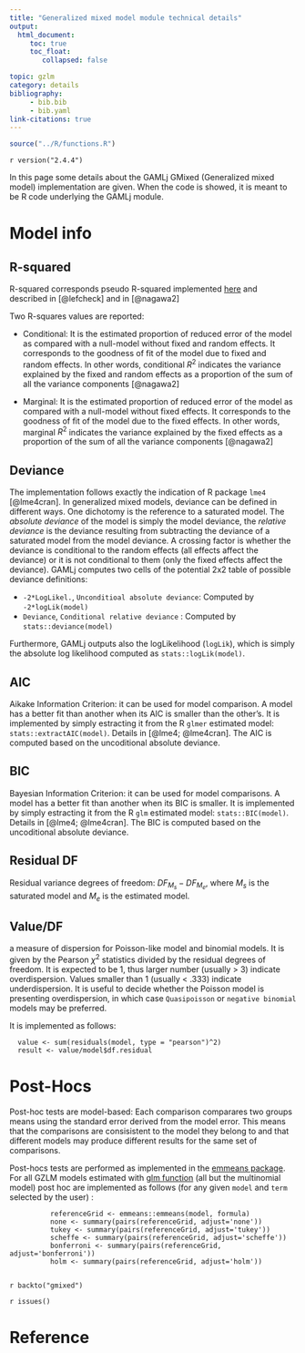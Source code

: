 ```yaml
---
title: "Generalized mixed model module technical details"
output: 
  html_document:
     toc: true
     toc_float:
        collapsed: false

topic: gzlm
category: details
bibliography: 
     - bib.bib
     - bib.yaml
link-citations: true
---
```



```r
source("../R/functions.R")
```

`r version("2.4.4")` 


In this page some details about the GAMLj GMixed (Generalized mixed model)  implementation are given. When the code is showed, it is meant to be R code underlying the GAMLj module.

# Model info

## R-squared
R-squared corresponds pseudo R-squared implemented  [here](http://jslefche.github.io/piecewiseSEM/) and described in [@lefcheck] and in [@nagawa2] 

Two R-squares values are reported:

* Conditional: It is the estimated proportion of reduced error of the model as compared with a null-model without fixed and random effects. It corresponds to the goodness of fit of the model due to fixed and random effects.  In other words, conditional $R^2$ indicates the variance explained by the fixed and random effects as a proportion of the sum of all the variance components [@nagawa2]


* Marginal: It is the estimated proportion of reduced error of the model as compared with a null-model without fixed effects. It corresponds to the goodness of fit of the model due to the fixed effects. In other words, marginal $R^2$ indicates the variance explained by the fixed effects as a proportion of the sum of all the variance components [@nagawa2]



## Deviance

The implementation follows exactly the indication of R package `lme4` [@lme4cran]. In generalized mixed models, deviance can be defined in different ways. One dichotomy is the reference to a saturated model. The _absolute deviance_ of the model is simply the model deviance, the _relative deviance_ is the deviance resulting from subtracting the deviance of a saturated model from the model deviance. A crossing factor is whether the deviance is conditional to the random effects (all effects affect the deviance) or it is not conditional to them (only the fixed effects affect the deviance). GAMLj computes two cells of the potential 2x2 table of possible deviance definitions:

* `-2*LogLikel.`, `Unconditioal absolute deviance`: Computed by `-2*logLik(model)`
*  `Deviance`, `Conditional relative deviance` : Computed by `stats::deviance(model)`

Furthermore, GAMLj outputs also the logLikelihood (`logLik`), which is simply the absolute log likelihood computed as `stats::logLik(model)`.


## AIC

Aikake Information Criterion: it can be used for model comparison. A model has a better fit than another when its AIC is smaller than the other's. It is implemented by simply estracting it from the R `glmer` estimated model: `stats::extractAIC(model)`. Details in [@lme4; @lme4cran]. The AIC is computed based on the uncoditional absolute deviance.

## BIC

Bayesian Information Criterion: it can be used for model comparisons. A model has a better fit than another when its BIC is smaller. It is implemented by simply estracting it from the R `glm` estimated model: `stats::BIC(model)`. Details in [@lme4; @lme4cran]. The BIC is computed based on the uncoditional absolute deviance.



## Residual DF

Residual variance degrees of freedom: $DF_{M_s} -DF_{M_e}$, where $M_s$ is the saturated model and $M_e$ is the estimated model.

## Value/DF

a measure of dispersion for Poisson-like model and binomial models. It is given by the Pearson $\chi^2$ statistics divided by the residual degrees of freedom. It is expected to be 1, thus larger number (usually > 3) indicate overdispersion. Values smaller than 1 (usually < .333) indicate underdispersion. It is useful to decide whether the Poisson model is presenting overdispersion, in which case `Quasipoisson` or `negative binomial` models may be preferred. 

It is implemented as follows:

```
  value <- sum(residuals(model, type = "pearson")^2)
  result <- value/model$df.residual

```


# Post-Hocs

Post-hoc tests are model-based: Each comparison comparares two groups means using the standard error derived from the model error. This means that the comparisons are consisistent to the model they belong to and that different models may produce different results for the same set of comparisons.

Post-hocs tests are performed as implemented in the [emmeans package](https://cran.r-project.org/web/packages/emmeans/index.html). For all GZLM models estimated with [glm function](https://stat.ethz.ch/R-manual/R-devel/library/stats/html/glm.html) (all but the multinomial model) post hoc are implemented as follows (for any given  `model` and `term` selected by the user) :

```
          referenceGrid <- emmeans::emmeans(model, formula)
          none <- summary(pairs(referenceGrid, adjust='none'))
          tukey <- summary(pairs(referenceGrid, adjust='tukey'))
          scheffe <- summary(pairs(referenceGrid, adjust='scheffe'))
          bonferroni <- summary(pairs(referenceGrid, adjust='bonferroni'))
          holm <- summary(pairs(referenceGrid, adjust='holm'))
      
```




`r backto("gmixed")`


`r issues()`

# Reference